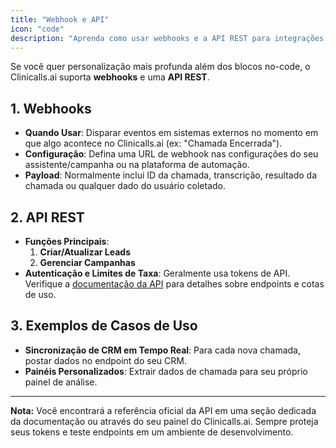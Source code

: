 ```yaml
---
title: "Webhook e API"
icon: "code"
description: "Aprenda como usar webhooks e a API REST para integrações personalizadas e automação"
---
```


Se você quer personalização mais profunda além dos blocos no-code, o Clinicalls.ai suporta **webhooks** e uma **API REST**.

## 1. Webhooks

- **Quando Usar**: Disparar eventos em sistemas externos no momento em que algo acontece no Clinicalls.ai (ex: "Chamada Encerrada").
- **Configuração**: Defina uma URL de webhook nas configurações do seu assistente/campanha ou na plataforma de automação.
- **Payload**: Normalmente inclui ID da chamada, transcrição, resultado da chamada ou qualquer dado do usuário coletado.

## 2. API REST

- **Funções Principais**:
  1. **Criar/Atualizar Leads**
  2. **Gerenciar Campanhas**
- **Autenticação e Limites de Taxa**: Geralmente usa tokens de API. Verifique a [documentação da API](/api-reference/introduction) para detalhes sobre endpoints e cotas de uso.

## 3. Exemplos de Casos de Uso

- **Sincronização de CRM em Tempo Real**: Para cada nova chamada, postar dados no endpoint do seu CRM.
- **Painéis Personalizados**: Extrair dados de chamada para seu próprio painel de análise.

---

**Nota:** Você encontrará a referência oficial da API em uma seção dedicada da documentação ou através do seu painel do Clinicalls.ai. Sempre proteja seus tokens e teste endpoints em um ambiente de desenvolvimento.